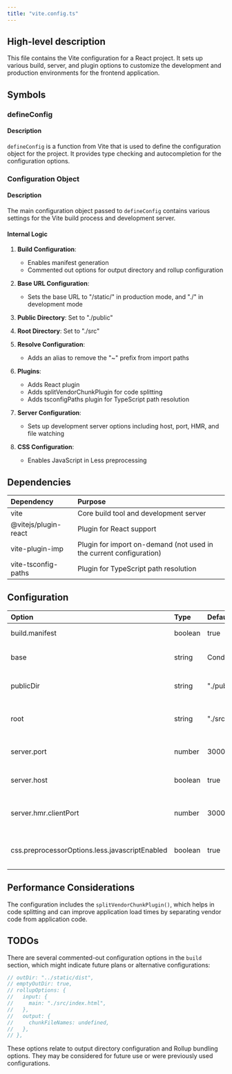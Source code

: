 ```yaml
---
title: "vite.config.ts"
---
```


## High-level description
This file contains the Vite configuration for a React project. It sets up various build, server, and plugin options to customize the development and production environments for the frontend application.

## Symbols

### defineConfig
#### Description
`defineConfig` is a function from Vite that is used to define the configuration object for the project. It provides type checking and autocompletion for the configuration options.

### Configuration Object
#### Description
The main configuration object passed to `defineConfig` contains various settings for the Vite build process and development server.

#### Internal Logic
1. **Build Configuration**: 
   - Enables manifest generation
   - Commented out options for output directory and rollup configuration

2. **Base URL Configuration**:
   - Sets the base URL to "/static/" in production mode, and "./" in development mode

3. **Public Directory**: Set to "./public"

4. **Root Directory**: Set to "./src"

5. **Resolve Configuration**:
   - Adds an alias to remove the "~" prefix from import paths

6. **Plugins**:
   - Adds React plugin
   - Adds splitVendorChunkPlugin for code splitting
   - Adds tsconfigPaths plugin for TypeScript path resolution

7. **Server Configuration**:
   - Sets up development server options including host, port, HMR, and file watching

8. **CSS Configuration**:
   - Enables JavaScript in Less preprocessing

## Dependencies
| Dependency | Purpose |
|:-----------|:--------|
| vite | Core build tool and development server |
| @vitejs/plugin-react | Plugin for React support |
| vite-plugin-imp | Plugin for import on-demand (not used in the current configuration) |
| vite-tsconfig-paths | Plugin for TypeScript path resolution |

## Configuration
| Option | Type | Default | Description |
|:-------|:-----|:--------|:------------|
| build.manifest | boolean | true | Generates a manifest file |
| base | string | Conditional | Sets the base URL for the application |
| publicDir | string | "./public" | Sets the public assets directory |
| root | string | "./src" | Sets the root directory for the source code |
| server.port | number | 3000 | Sets the development server port |
| server.host | boolean | true | Allows connections from network |
| server.hmr.clientPort | number | 3000 | Sets the client port for Hot Module Replacement |
| css.preprocessorOptions.less.javascriptEnabled | boolean | true | Enables JavaScript in Less preprocessing |

## Performance Considerations
The configuration includes the `splitVendorChunkPlugin()`, which helps in code splitting and can improve application load times by separating vendor code from application code.

## TODOs
There are several commented-out configuration options in the `build` section, which might indicate future plans or alternative configurations:
```typescript
// outDir: "../static/dist",
// emptyOutDir: true,
// rollupOptions: {
//   input: {
//     main: "./src/index.html",
//   },
//   output: {
//     chunkFileNames: undefined,
//   },
// },
```
These options relate to output directory configuration and Rollup bundling options. They may be considered for future use or were previously used configurations.